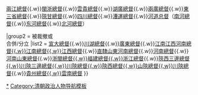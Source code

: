 {{Navbox
|name = 清朝总督
|title = [[清朝]][[总督]]

|group1 = 至清末
|list1 = [[直隸總督]]{{.w}}[[兩江總督]]{{.w}}[[閩浙總督]]{{.w}}[[雲貴總督]]{{.w}}[[湖广总督|湖廣總督]]{{.w}}[[兩廣總督]]{{.w}}[[東三省總督]]{{.w}}[[陝甘總督]]{{.w}}[[四川總督]]{{.w}}[[漕运总督|漕運總督]]{{.w}}[[河道总督]]（[[南河总督|南河總督]]{{.w}}[[东河總督]]{{.w}}[[北河總督]]）

|group2 = 被裁撤或<br />合併/分立
|list2 = [[宣大總督]]{{.w}}[[四川總督|川湖總督‎]]{{.w}}[[兩廣總督|廣東總督‎]]{{.w}}[[兩江總督|江南江西河南總督{{.w}}江南總督{{.w}}‎江西總督‎‎]]{{.w}}[[直隸總督|直隸山東河南總督‎]]{{.w}}[[河南總督‎]]{{.w}}[[河南山東總督‎]]{{.w}}[[閩浙總督|浙閩總督‎{{.w}}福建總督{{.w}}浙江總督‎]]{{.w}}[[陝甘總督‎|陝西三邊總督‎{{.w}}川陝三邊總督‎{{.w}}川陝總督‎{{.w}}陝西總督‎{{.w}}山陝總督{{.w}}川陝總督‎]]{{.w}}[[雲貴總督‎|貴州總督‎{{.w}}雲南總督‎]]
}}<noinclude>

[[Category:清朝總督|*]]
[[Category:清朝政治人物导航模板]]
</noinclude>
